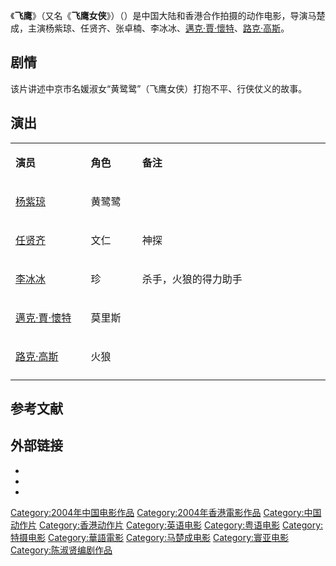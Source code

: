{{Otheruses|subject=2004年中港合拍电影《飞鹰》|other=其他同名条目|飛鷹}}
{{电影信息框
| 片名     = 《飞鹰》
| 电影原名 = ''{{lang|en|Silver Hawk}}''
| 图像     = 
| 图像说明 = 海报
| 导演     = [[马楚成|马楚成]]
| 监制     = 
| 制片     = [[杨紫琼|杨紫琼]]
| 编剧     = 陈淑贤<br>马楚成
| 剧本     = 
| 原著     = 
| 主演     = 杨紫琼<br>任贤齐<br>[[邁克·賈·懷特|邁克·賈·懷特]]<br>张卓楠<br>李冰冰<br>[[路克·高斯|路克·高斯]]
| 主题曲   = 
| 片头曲   = 
| 片尾曲   = 
| 配乐     = 
| 摄影     = 
| 剪辑     = 
| 制片商   = [[寰亞電影有限公司|寰亞電影有限公司]]<br>天津电影制片厂<br>浩瀚电影娱乐有限公司
| 发行商   = [[寰亞電影發行有限公司|寰亞電影發行有限公司]]<br>天津电影制片厂<br>浩瀚电影娱乐有限公司
| 上映日期 = {{Film date|2004|1|13|全亚洲}}
| 片长     = 99分钟
| 产地     = {{中國大陸電影產地}}<br>{{香港電影產地}}
| 语言     = [[現代標準漢語|国语普通话]]<br>[[英语|英语]]<br>[[粤语|粤语]]
| 预算     = 
| 票房     = 
| 前集     = 
| 续集     = 
| 中国大陆片名= 
| 港澳片名 = 
| 新马片名 = 
| 台湾片名 = 
}}
《'''飞鹰'''》（又名《'''飞鹰女侠'''》）（{{lang-en|''Silver Hawk''}}）是中国大陆和香港合作拍摄的动作电影，导演马楚成，主演杨紫琼、任贤齐、张卓楠、李冰冰、[[邁克·賈·懷特|邁克·賈·懷特]]、[[路克·高斯|路克·高斯]]。

==剧情==
该片讲述中京市名媛淑女“黄鹭鹭”（飞鹰女侠）打抱不平、行侠仗义的故事。

==演出==
{|class="wikitable" width="33%"
|- style="background:cornflowerblue; color:white" align=center
|style="width:8%"|'''演员'''||style="width:5%"|'''角色'''||style="width:20%"|'''备注'''
|-
| [[杨紫琼|杨紫琼]] || 黄鹭鹭 ||   
|-
| [[任贤齐|任贤齐]] || 文仁 || 神探
|- 
| [[李冰冰|李冰冰]] || 珍 || 杀手，火狼的得力助手
|- 
| [[邁克·賈·懷特|邁克·賈·懷特]] || 莫里斯 || 
|-
| [[路克·高斯|路克·高斯]] || 火狼 || 
|-
|}

==参考文献==
{{reflist}}

== 外部链接==
* {{douban}}
* {{Mtime|14728}}
*{{imdb title|tt0357894|飛鷹}}

{{DEFAULTSORT: F飞鹰}}
[[Category:2004年中国电影作品|Category:2004年中国电影作品]]
[[Category:2004年香港電影作品|Category:2004年香港電影作品]]
[[Category:中国动作片|Category:中国动作片]]
[[Category:香港动作片|Category:香港动作片]]
[[Category:英语电影|Category:英语电影]]
[[Category:粤语电影|Category:粤语电影]]
[[Category:特摄电影|Category:特摄电影]]
[[Category:華語電影|Category:華語電影]]
[[Category:马楚成电影|Category:马楚成电影]]
[[Category:寰亚电影|Category:寰亚电影]]
[[Category:陈淑贤编剧作品|Category:陈淑贤编剧作品]]